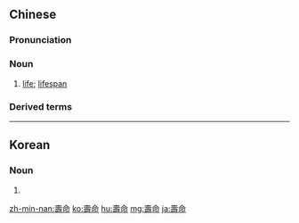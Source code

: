 {{also|寿命}}
==Chinese==
{{zh-forms|s=寿命}}

===Pronunciation===
{{zh-pron
|m=shòumìng
|c=sau6 ming6
|mn=siū-miā
|cat=n
}}

===Noun===
{{zh-noun}}

# [[life]]; [[lifespan]]

===Derived terms===
{{zh-der|平均壽命|預期壽命}}

{{zh-cat|Intermediate}}

----

==Korean==
{{ko-hanjatab}}

===Noun===
{{ko-noun|hj|hangeul=수명}}

# {{hanja form of|수명|[[lifespan]]}}

[[zh-min-nan:壽命]]
[[ko:壽命]]
[[hu:壽命]]
[[mg:壽命]]
[[ja:壽命]]